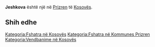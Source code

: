 {{Fshat në 
 | Emri                = Jeshkova
 | EmriAlt                = 
 | NAME_SHORT_FORM=      
 | NAME_GENERIC=      
 | NAME_SORT_NAME_RO=      JESHKOVA
 | FULL_NAME_RO = Jeshkova
 | FULL_NAME_ND_RO=Jeshkova
 | SORT_NAME_RG=JESHKOVA
 | FULL_NAME_RG=Jeshkova
 | FULL_NAME_ND_RG=Jeshkova
 | SRP_NAME_SHORT_FORM=      
 | SRP_NAME_GENERIC=      
 | SRP_NAME_SORT_NAME_RO=      
 | SRP_FULL_NAME_RO = 
 | SRP_FULL_NAME_ND_RO=
 | SRP_SORT_NAME_RG=
 | SRP_FULL_NAME_RG=
 | SRP_FULL_NAME_ND_RG=
 | Emri (Rasa dhanore) = 
 | Figura              = 
 | Shteti              = Kosovo
 | Komuna              = Prizren
 | Kodi postar         = 
 | Sipërfaqja          = 

 | Popullsia           = 

 | Regj. i popullsisë  = 
 | Dend. e popullsisë  = 
 | Faqja zyrtare       = 
 <!--- Koordinatat ----> 
 | Gjerësia            = 42.161944
 | Gjatësia            = 20.702778
 | Lartësia            = 
}}
'''Jeshkova''' është një [[]] në [[Prizren]] të [[Kosovës]].

<!-- == Gjeografia == -->
<!-- == Historia == -->
<!-- == Demografia == -->
== Shih edhe ==
{{Komuna Prizren}}
{{Kosovo-Administrata-Cung}}

[[Kategoria:Fshatra në Kosovës]]
[[Kategoria:Fshatra në Kommunes Prizren]]
[[Kategoria:Vendbanime në Kosovës]]